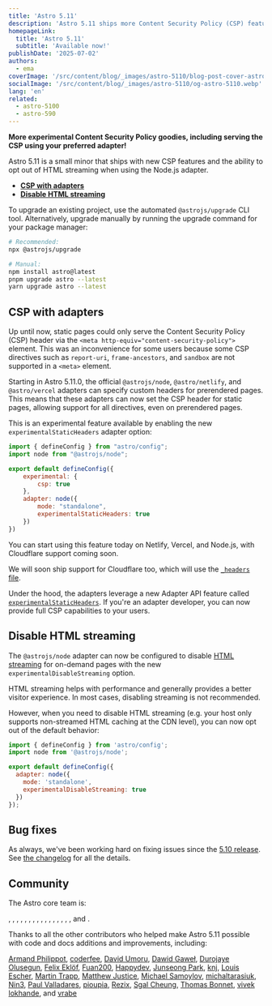 ```yaml
---
title: 'Astro 5.11'
description: 'Astro 5.11 ships more Content Security Policy (CSP) features, the ability to disable streaming in the Node.js adapter, and more!'
homepageLink:
  title: 'Astro 5.11'
  subtitle: 'Available now!'
publishDate: '2025-07-02'
authors:
  - ema
coverImage: '/src/content/blog/_images/astro-5110/blog-post-cover-astro-5110.webp'
socialImage: '/src/content/blog/_images/astro-5110/og-astro-5110.webp'
lang: 'en'
related:
  - astro-5100
  - astro-590
---
```



**More experimental Content Security Policy goodies, including serving the CSP using your preferred adapter!**

Astro 5.11 is a small minor that ships with new CSP features and the ability to opt out of HTML streaming when using the Node.js adapter.

- [**CSP with adapters**](#csp-with-adapters)
- [**Disable HTML streaming**](#disable-html-streaming)

To upgrade an existing project, use the automated `@astrojs/upgrade` CLI tool. Alternatively, upgrade manually by running the upgrade command for your package manager:

```sh
# Recommended:
npx @astrojs/upgrade

# Manual:
npm install astro@latest
pnpm upgrade astro --latest
yarn upgrade astro --latest
```

## CSP with adapters

Up until now, static pages could only serve the Content Security Policy (CSP) header via the `<meta http-equiv="content-security-policy">` element. This was an inconvenience for some users because some CSP directives such as `report-uri`, `frame-ancestors`, and `sandbox` are not supported in a `<meta>` element.

Starting in Astro 5.11.0, the official `@astrojs/node`, `@astro/netlify`, and `@astro/vercel` adapters can specify custom headers for prerendered pages. This means that these adapters can now set the CSP header for static pages, allowing support for all directives, even on prerendered pages.

This is an experimental feature available by enabling the new `experimentalStaticHeaders` adapter option:

```js title="astro.config.mjs" ins={10}
import { defineConfig } from "astro/config";
import node from "@astrojs/node";

export default defineConfig({
    experimental: {
        csp: true
    },
    adapter: node({
        mode: "standalone",
        experimentalStaticHeaders: true
    })
})
```

You can start using this feature today on Netlify, Vercel, and Node.js, with Cloudflare support coming soon.

We will soon ship support for Cloudflare too, which will use the [`_headers` file](https://developers.cloudflare.com/pages/configuration/headers/).

Under the hood, the adapters leverage a new Adapter API feature called [`experimentalStaticHeaders`](https://docs.astro.build/en/reference/adapter-reference/#experimentalstaticheaders). If you're an adapter developer, you can now provide full CSP capabilities to your users.

## Disable HTML streaming

The `@astrojs/node` adapter can now be configured to disable [HTML streaming](https://docs.astro.build/en/guides/on-demand-rendering/#html-streaming) for on-demand pages with the new `experimentalDisableStreaming` option.

HTML streaming helps with performance and generally provides a better visitor experience. In most cases, disabling streaming is not recommended.

However, when you need to disable HTML streaming (e.g. your host only supports non-streamed HTML caching at the CDN level), you can now opt out of the default behavior:

```js title="astro.config.mjs" ins={7}
import { defineConfig } from 'astro/config';
import node from '@astrojs/node';

export default defineConfig({
  adapter: node({
    mode: 'standalone',
    experimentalDisableStreaming: true
  })
});
```

## Bug fixes

As always, we've been working hard on fixing issues since the [5.10 release](/blog/astro-5100). See [the changelog](https://github.com/withastro/astro/blob/main/packages/astro/CHANGELOG.md) for all the details.

## Community

The Astro core team is:

<Mention name="alex" />, <Mention name="ben" />, <Mention name="caleb" />,
<Mention name="chris" />, <Mention name="ema" />, <Mention name="erika" />,
<Mention name="florian" />, <Mention name="fred" />, <Mention name="fuzzy" />,
<Mention name="hideoo" />, <Mention name="luiz" />, <Mention name="matt" />,
<Mention name="matthew" />, <Mention name="nate" />, <Mention name="reuben" />,
<Mention name="sarah" />, and <Mention name="yan" />.

Thanks to all the other contributors who helped make Astro 5.11 possible with code and docs additions and improvements, including:

[Armand Philippot](https://github.com/ArmandPhilippot), [coderfee](https://github.com/coderfee), [David Umoru](https://github.com/davidumoru), [Dawid Gaweł](https://github.com/dmgawel), [Durojaye Olusegun](https://github.com/GeoSegun), [Felix Eklöf](https://github.com/feelixe), [Fuan200](https://github.com/Fuan200), [Happydev](https://github.com/MoustaphaDev), [Junseong Park](https://github.com/jsparkdev), [knj](https://github.com/jp-knj), [Louis Escher](https://github.com/louisescher), [Martin Trapp](https://github.com/martrapp), [Matthew Justice](https://github.com/JusticeMatthew), [Michael Samoylov](https://github.com/msamoylov), [michaltarasiuk](https://github.com/michaltarasiuk), [Nin3](https://github.com/Nin3lee), [Paul Valladares](https://github.com/dreyfus92), [pioupia](https://github.com/pioupia), [Rezix](https://github.com/RezixDev), [Sgal Cheung](https://github.com/sgalcheung), [Thomas Bonnet](https://github.com/thomasbnt), [vivek lokhande](https://github.com/isVivek99), and [vrabe](https://github.com/vrabe)
